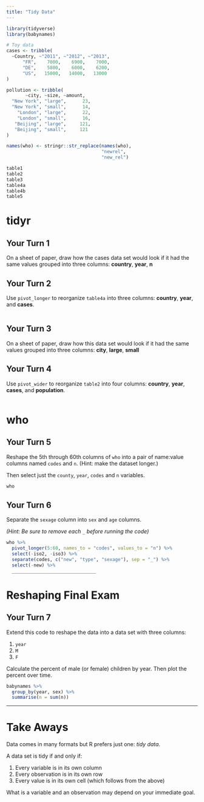 ```yaml
---
title: "Tidy Data"
---
```


```r
library(tidyverse)
library(babynames)

# Toy data
cases <- tribble(
  ~Country, ~"2011", ~"2012", ~"2013",
      "FR",    7000,    6900,    7000,
      "DE",    5800,    6000,    6200,
      "US",   15000,   14000,   13000
)

pollution <- tribble(
       ~city, ~size, ~amount,
  "New York", "large",      23,
  "New York", "small",      14,
    "London", "large",      22,
    "London", "small",      16,
   "Beijing", "large",     121,
   "Beijing", "small",     121
)

names(who) <- stringr::str_replace(names(who), 
                                   "newrel", 
                                   "new_rel")
```

```r
table1
table2
table3
table4a
table4b
table5
```

# tidyr


## Your Turn 1

On a sheet of paper, draw how the cases data set would look if it had the same values grouped into three columns: **country**, **year**, **n**

## Your Turn 2

Use `pivot_longer` to reorganize `table4a` into three columns: **country**, **year**, and **cases**.

```r

```

## Your Turn 3

On a sheet of paper, draw how this data set would look if it had the same values grouped into three columns: **city**, **large**, **small**

## Your Turn 4

Use `pivot_wider` to reorganize `table2` into four columns: **country**, **year**, **cases**, and **population**.

```r

```

# who


## Your Turn 5

Reshape the 5th through 60th columns of `who` into a pair of name:value columns named `codes` and `n`. (Hint: make the dataset longer.)

Then select just the `county`, `year`, `codes` and `n` variables.

```r
who
```


## Your Turn 6

Separate the `sexage` column into `sex` and `age` columns.

*(Hint: Be sure to remove each `_` before running the code)*

```r
who %>%
  pivot_longer(5:60, names_to = "codes", values_to = "n") %>%
  select(-iso2, -iso3) %>%
  separate(codes, c("new", "type", "sexage"), sep = "_") %>%
  select(-new) %>% 
  _______________________________
```


# Reshaping Final Exam

## Your Turn 7

Extend this code to reshape the data into a data set with three columns:

1. `year`
2. `M`
3. `F`

Calculate the percent of male (or female) children by year. Then plot the percent over time.

```r
babynames %>%
  group_by(year, sex) %>% 
  summarise(n = sum(n))
```

***

# Take Aways

Data comes in many formats but R prefers just one: _tidy data_.

A data set is tidy if and only if:

1. Every variable is in its own column
2. Every observation is in its own row
3. Every value is in its own cell (which follows from the above)

What is a variable and an observation may depend on your immediate goal.

